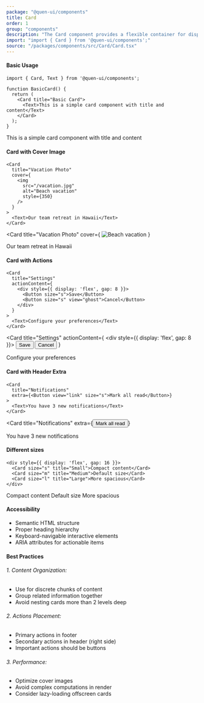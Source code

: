 ```yaml
---
package: "@quen-ui/components"
title: Card
order: 1
group: "components"
description: "The Card component provides a flexible container for displaying content with optional header, cover image, and action footer. It follows Material Design principles with clean spacing and automatic dividers."
import: "import { Card } from '@quen-ui/components';"
source: "/packages/components/src/Card/Card.tsx"
---
```



#### Basic Usage

```tsx
import { Card, Text } from '@quen-ui/components';

function BasicCard() {
  return (
    <Card title="Basic Card">
      <Text>This is a simple card component with title and content</Text>
    </Card>
  );
}
```

<Card title="Basic Card">
  <Text>This is a simple card component with title and content</Text>
</Card>

#### Card with Cover Image

```tsx
<Card
  title="Vacation Photo"
  cover={
    <img
      src="/vacation.jpg"
      alt="Beach vacation"
      style={350}
    />
  }
>
  <Text>Our team retreat in Hawaii</Text>
</Card>
```

<Card
  title="Vacation Photo"
  cover={
    <img
      src={Avatar2}
      alt="Beach vacation"
      width={350}
    />
  }
>
  <Text>Our team retreat in Hawaii</Text>
</Card>


#### Card with Actions

```tsx
<Card
  title="Settings"
  actionContent={
    <div style={{ display: 'flex', gap: 8 }}>
      <Button size="s">Save</Button>
      <Button size="s" view="ghost">Cancel</Button>
    </div>
  }
>
  <Text>Configure your preferences</Text>
</Card>
```

<Card
  title="Settings"
  actionContent={
    <div style={{ display: 'flex', gap: 8 }}>
      <Button size="s">Save</Button>
      <Button size="s" view="ghost">Cancel</Button>
    </div>
  }
>
  <Text>Configure your preferences</Text>
</Card>


#### Card with Header Extra

```tsx
<Card
  title="Notifications"
  extra={<Button view="link" size="s">Mark all read</Button>}
>
  <Text>You have 3 new notifications</Text>
</Card>
```

<Card
  title="Notifications"
  extra={<Button view="link" size="s">Mark all read</Button>}
>
  <Text>You have 3 new notifications</Text>
</Card>

#### Different sizes

```tsx
<div style={{ display: 'flex', gap: 16 }}>
  <Card size="s" title="Small">Compact content</Card>
  <Card size="m" title="Medium">Default size</Card>
  <Card size="l" title="Large">More spacious</Card>
</div>
```

<div style={{ display: 'flex', gap: 16 }}>
  <Card size="s" title="Small">Compact content</Card>
  <Card size="m" title="Medium">Default size</Card>
  <Card size="l" title="Large">More spacious</Card>
</div>


#### Accessibility

- Semantic HTML structure
- Proper heading hierarchy
- Keyboard-navigable interactive elements
- ARIA attributes for actionable items

#### Best Practices
###### 1. Content Organization:
- Use for discrete chunks of content
- Group related information together
- Avoid nesting cards more than 2 levels deep

###### 2. Actions Placement:
- Primary actions in footer
- Secondary actions in header (right side)
- Important actions should be buttons

###### 3. Performance:
- Optimize cover images
- Avoid complex computations in render
- Consider lazy-loading offscreen cards

